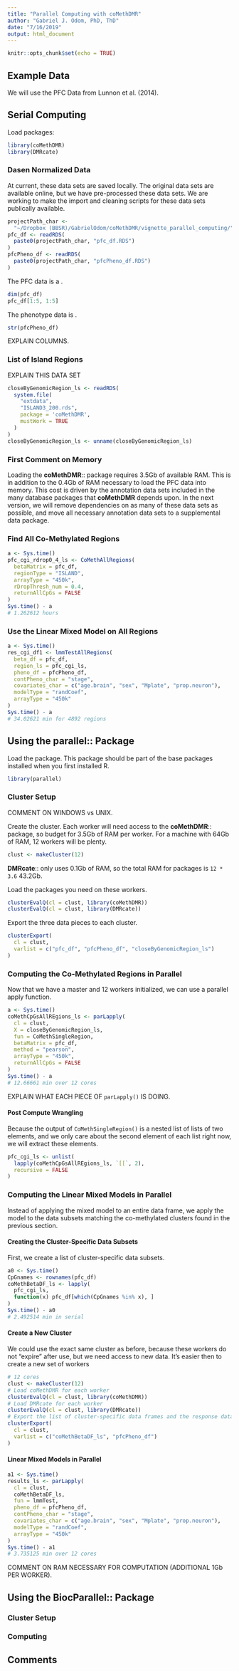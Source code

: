 ```yaml
---
title: "Parallel Computing with coMethDMR"
author: "Gabriel J. Odom, PhD, ThD"
date: "7/16/2019"
output: html_document
---
```


```r
knitr::opts_chunk$set(echo = TRUE)
```

## Example Data
We will use the PFC Data from Lunnon et al. (2014).



## Serial Computing
Load packages:
```r
library(coMethDMR)
library(DMRcate)
```

### Dasen Normalized Data
At current, these data sets are saved locally. The original data sets are available online, but we have pre-processed these data sets. We are working to make the import and cleaning scripts for these data sets publically available.
```r
projectPath_char <-
  "~/Dropbox (BBSR)/GabrielOdom/coMethDMR/vignette_parallel_computing/"
pfc_df <- readRDS(
  paste0(projectPath_char, "pfc_df.RDS")
)
pfcPheno_df <- readRDS(
  paste0(projectPath_char, "pfcPheno_df.RDS")
)
```

The PFC data is a <DESCRIBE DATA STRUCTURE>.
```r
dim(pfc_df)
pfc_df[1:5, 1:5]
```

The phenotype data is <DESCRIBE DATA STRUCTURE>.
```r
str(pfcPheno_df)
```
EXPLAIN COLUMNS.

### List of Island Regions
EXPLAIN THIS DATA SET
```r
closeByGenomicRegion_ls <- readRDS(
  system.file(
    "extdata",
    "ISLAND3_200.rds",
    package = 'coMethDMR',
    mustWork = TRUE
  )
)
closeByGenomicRegion_ls <- unname(closeByGenomicRegion_ls)
```

### First Comment on Memory
Loading the **coMethDMR**:: package requires 3.5Gb of available RAM. This is in addition to the 0.4Gb of RAM necessary to load the PFC data into memory. This cost is driven by the annotation data sets included in the many database packages that **coMethDMR** depends upon. In the next version, we will remove dependencies on as many of these data sets as possible, and move all necessary annotation data sets to a supplemental data package.

### Find All Co-Methylated Regions
```r
a <- Sys.time()
pfc_cgi_rdrop0_4_ls <- CoMethAllRegions(
  betaMatrix = pfc_df,
  regionType = "ISLAND",
  arrayType = "450k",
  rDropThresh_num = 0.4,
  returnAllCpGs = FALSE
)
Sys.time() - a
# 1.262612 hours
```

### Use the Linear Mixed Model on All Regions
```r
a <- Sys.time()
res_cgi_df1 <- lmmTestAllRegions(
  beta_df = pfc_df,
  region_ls = pfc_cgi_ls,
  pheno_df = pfcPheno_df,
  contPheno_char = "stage",
  covariates_char = c("age.brain", "sex", "Mplate", "prop.neuron"),
  modelType = "randCoef",
  arrayType = "450k"
)
Sys.time() - a
# 34.02621 min for 4892 regions
```


## Using the **parallel**:: Package
Load the package. This package should be part of the base packages installed when you first installed R.
```r
library(parallel)
```

### Cluster Setup
COMMENT ON WINDOWS vs UNIX.

Create the cluster. Each worker will need access to the **coMethDMR**:: package, so budget for 3.5Gb of RAM per worker. For a machine with 64Gb of RAM, 12 workers will be plenty. 
```r
clust <- makeCluster(12)
```
**DMRcate**:: only uses 0.1Gb of RAM, so the total RAM for packages is `12 * 3.6` 43.2Gb.

Load the packages you need on these workers.
```r
clusterEvalQ(cl = clust, library(coMethDMR))
clusterEvalQ(cl = clust, library(DMRcate))
```

Export the three data pieces to each cluster.
```r
clusterExport(
  cl = clust,
  varlist = c("pfc_df", "pfcPheno_df", "closeByGenomicRegion_ls")
)
```

### Computing the Co-Methylated Regions in Parallel
Now that we have a master and 12 workers initialized, we can use a parallel apply function.
```r
a <- Sys.time()
coMethCpGsAllREgions_ls <- parLapply(
  cl = clust,
  X = closeByGenomicRegion_ls,
  fun = CoMethSingleRegion,
  betaMatrix = pfc_df,
  method = "pearson",
  arrayType = "450k",
  returnAllCpGs = FALSE
)
Sys.time() - a
# 12.66661 min over 12 cores
```

EXPLAIN WHAT EACH PIECE OF `parLapply()` IS DOING.


#### Post Compute Wrangling
Because the output of `CoMethSingleRegion()` is a nested list of lists of two elements, and we only care about the second element of each list right now, we will extract these elements.
```r
pfc_cgi_ls <- unlist(
  lapply(coMethCpGsAllREgions_ls, `[[`, 2),
  recursive = FALSE
)
```

### Computing the Linear Mixed Models in Parallel
Instead of applying the mixed model to an entire data frame, we apply the model to the data subsets matching the co-methylated clusters found in the previous section.

#### Creating the Cluster-Specific Data Subsets
First, we create a list of cluster-specific data subsets.
```r
a0 <- Sys.time()
CpGnames <- rownames(pfc_df)
coMethBetaDF_ls <- lapply(
  pfc_cgi_ls,
  function(x) pfc_df[which(CpGnames %in% x), ]
)
Sys.time() - a0
# 2.492514 min in serial
```

#### Create a New Cluster
We could use the exact same cluster as before, because these workers do not "expire" after use, but we need access to new data. It's easier then to create a new set of workers
```r
# 12 cores
clust <- makeCluster(12)
# Load coMethDMR for each worker
clusterEvalQ(cl = clust, library(coMethDMR))
# Load DMRcate for each worker
clusterEvalQ(cl = clust, library(DMRcate))
# Export the list of cluster-specific data frames and the response data
clusterExport(
  cl = clust,
  varlist = c("coMethBetaDF_ls", "pfcPheno_df")
)
```

#### Linear Mixed Models in Parallel
```r
a1 <- Sys.time()
results_ls <- parLapply(
  cl = clust,
  coMethBetaDF_ls,
  fun = lmmTest,
  pheno_df = pfcPheno_df,
  contPheno_char = "stage",
  covariates_char = c("age.brain", "sex", "Mplate", "prop.neuron"),
  modelType = "randCoef",
  arrayType = "450k"
)
Sys.time() - a1
# 3.735125 min over 12 cores
```
COMMENT ON RAM NECESSARY FOR COMPUTATION (ADDITIONAL 1Gb PER WORKER).


## Using the **BiocParallel**:: Package

### Cluster Setup

### Computing



## Comments
